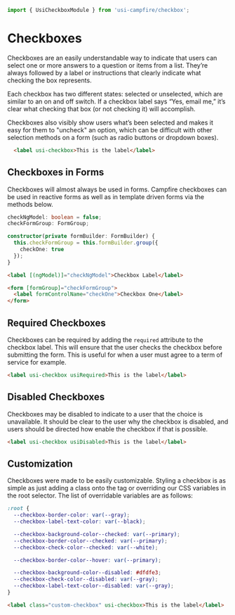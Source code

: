 ```ts
import { UsiCheckboxModule } from 'usi-campfire/checkbox';
```

# Checkboxes
Checkboxes are an easily understandable way to indicate that users can select one or more answers to a question or items
from a list. They’re always followed by a label or instructions that clearly indicate what checking the box represents.

Each checkbox has two different states: selected or unselected, which are similar to an on and off switch. If a checkbox
label says “Yes, email me,” it’s clear what checking that box (or not checking it) will accomplish.

Checkboxes also visibly show users what’s been selected and makes it easy for them to "uncheck" an option, which can be
difficult with other selection methods on a form (such as radio buttons or dropdown boxes).

```html
  <label usi-checkbox>This is the label</label>
```

## Checkboxes in Forms
Checkboxes will almost always be used in forms. Campfire checkboxes can be used in reactive forms as well as in
template driven forms via the methods below.

```ts
checkNgModel: boolean = false;
checkFormGroup: FormGroup;

constructor(private formBuilder: FormBuilder) {
  this.checkFormGroup = this.formBuilder.group({
    checkOne: true
  });
}
```

```html
<label [(ngModel)]="checkNgModel">Checkbox Label</label>

<form [formGroup]="checkFormGroup">
  <label formControlName="checkOne">Checkbox One</label>
</form>
```

## Required Checkboxes
Checkboxes can be required by adding the `required` attribute to the checkbox label. This will ensure that the user checks
the checkbox before submitting the form. This is useful for when a user must agree to a term of service for example.

```html
<label usi-checkbox usiRequired>This is the label</label>
```

## Disabled Checkboxes
Checkboxes may be disabled to indicate to a user that the choice is unavailable. It should be clear to the user
why the checkbox is disabled, and users should be directed how enable the checkbox if that is possible.

```html
<label usi-checkbox usiDisabled>This is the label</label>
```

## Customization
Checkboxes were made to be easily customizable. Styling a checkbox is as simple as just adding a class onto the tag or
overriding our CSS variables in the root selector. The list of overridable variables are as follows:

```css
:root {
  --checkbox-border-color: var(--gray);
  --checkbox-label-text-color: var(--black);

  --checkbox-background-color--checked: var(--primary);
  --checkbox-border-color--checked: var(--primary);
  --checkbox-check-color--checked: var(--white);

  --checkbox-border-color--hover: var(--primary);

  --checkbox-background-color--disabled: #dfdfe3;
  --checkbox-check-color--disabled: var(--gray);
  --checkbox-label-text-color--disabled: var(--gray);
}
```

```html
<label class="custom-checkbox" usi-checkbox>This is the label</label>
```
